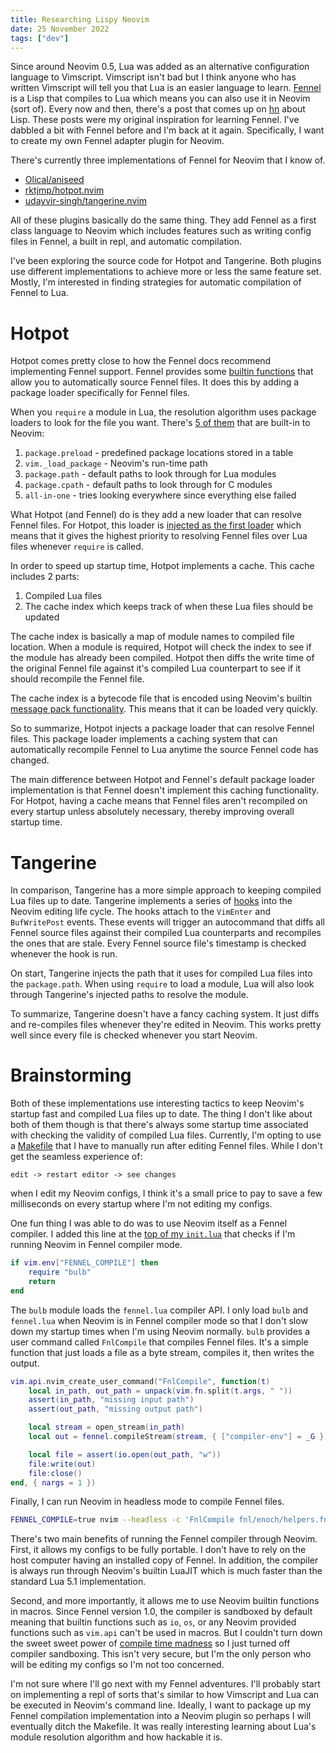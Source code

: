 ```yaml
---
title: Researching Lispy Neovim
date: 25 November 2022
tags: ["dev"]
---
```


Since around Neovim 0.5, Lua was added as an alternative configuration language
to Vimscript.
Vimscript isn't bad but I think anyone who has written Vimscript will tell you that
Lua is an easier language to learn.
[Fennel](https://fennel-lang.org/) is a Lisp that compiles to Lua which
means you can also use it in Neovim (sort of).
Every now and then, there's a post that comes up on [hn](https://news.ycombinator.com/)
about Lisp. These posts were my original inspiration for learning Fennel.
I've dabbled a bit with Fennel before and I'm back at it again.
Specifically, I want to create my own Fennel adapter plugin for Neovim.

There's currently three implementations of Fennel for Neovim that I know of.

- [Olical/aniseed](https://github.com/Olical/aniseed)
- [rktjmp/hotpot.nvim](https://github.com/rktjmp/hotpot.nvim)
- [udayvir-singh/tangerine.nvim](https://github.com/udayvir-singh/tangerine.nvim)

All of these plugins basically do the same thing.
They add Fennel as a first class language to Neovim which includes features such
as writing config files in Fennel, a built in repl, and automatic compilation.

I've been exploring the source code for Hotpot and Tangerine.
Both plugins use different implementations to achieve more or less the same feature set.
Mostly, I'm interested in finding strategies for automatic compilation of Fennel
to Lua.

# Hotpot

Hotpot comes pretty close to how the Fennel docs recommend implementing Fennel support.
Fennel provides some [builtin functions](https://fennel-lang.org/api#use-luas-built-in-require-function)
that allow you to automatically source Fennel files.
It does this by adding a package loader specifically for Fennel files.

When you `require` a module in Lua, the resolution algorithm uses package loaders
to look for the file you want.
There's [5 of them](https://github.com/lewis6991/impatient.nvim/blob/d3dd30ff0b811756e735eb9020609fa315bfbbcc/lua/impatient.lua#L424-L429)
that are built-in to Neovim:

1. `package.preload` - predefined package locations stored in a table
2. `vim._load_package` - Neovim's run-time path
3. `package.path` - default paths to look through for Lua modules
4. `package.cpath` - default paths to look through for C modules
5. `all-in-one` - tries looking everywhere since everything else failed

What Hotpot (and Fennel) do is they add a new loader that can resolve Fennel files.
For Hotpot, this loader is [injected as the first loader](https://github.com/rktjmp/hotpot.nvim/blob/562e3e0e04c092c43a9cddffae4c9a748afb186f/fnl/hotpot.fnl#L17)
which means that it gives the highest priority to resolving Fennel files over Lua files
whenever `require` is called.

In order to speed up startup time, Hotpot implements a cache.
This cache includes 2 parts:

1. Compiled Lua files
2. The cache index which keeps track of when these Lua files should be updated

The cache index is basically a map of module names to compiled file location.
When a module is required, Hotpot will check the index to see if the module
has already been compiled.
Hotpot then diffs the write time of the original Fennel file against it's compiled
Lua counterpart to see if it should recompile the Fennel file.

The cache index is a bytecode file that is encoded using Neovim's builtin
[message pack functionality](https://neovim.io/doc/user/lua.html#lua-mpack).
This means that it can be loaded very quickly.

So to summarize, Hotpot injects a package loader that can resolve Fennel files.
This package loader implements a caching system that can automatically
recompile Fennel to Lua anytime the source Fennel code has changed.

The main difference between Hotpot and Fennel's default package loader implementation
is that Fennel doesn't implement this caching functionality.
For Hotpot, having a cache means that Fennel files aren't recompiled on every startup unless
absolutely necessary, thereby improving overall startup time.

# Tangerine

In comparison, Tangerine has a more simple approach to keeping compiled Lua
files up to date.
Tangerine implements a series of [hooks](https://github.com/udayvir-singh/tangerine.nvim/blob/e23caf681bb2f7fc6d409c2228678f2d4b5a8910/fnl/tangerine/vim/hooks.fnl)
into the Neovim editing life cycle.
The hooks attach to the `VimEnter` and `BufWritePost` events.
These events will trigger an autocommand that diffs all Fennel source files against
their compiled Lua counterparts and recompiles the ones that are stale.
Every Fennel source file's timestamp is checked whenever the hook is run.

On start, Tangerine injects the path that it uses for compiled Lua files
into the `package.path`.
When using `require` to load a module, Lua will also look through Tangerine's injected paths to resolve the module.

To summarize, Tangerine doesn't have a fancy caching system.
It just diffs and re-compiles files whenever they're edited in Neovim.
This works pretty well since every file is checked whenever you start Neovim.

# Brainstorming

Both of these implementations use interesting tactics to keep Neovim's startup fast
and compiled Lua files up to date.
The thing I don't like about both of them though is that there's always some
startup time associated with checking the validity of compiled Lua files.
Currently, I'm opting to use a [Makefile](https://github.com/enochchau/dotfiles/blob/52a20c56831084fa4480198ededea3122a567e34/roles/nvim/files/Makefile)
that I have to manually run after editing Fennel files.
While I don't get the seamless experience of:

```
edit -> restart editor -> see changes
```

when I edit my Neovim configs, I think it's a small price to pay to save a few
milliseconds on every startup where I'm not editing my configs.

One fun thing I was able to do was to use Neovim itself as a Fennel compiler.
I added this line at the [top of my `init.lua`](https://github.com/enochchau/dotfiles/blob/52a20c56831084fa4480198ededea3122a567e34/roles/nvim/files/init.lua#L3-L6)
that checks if I'm running Neovim in Fennel compiler mode.

```lua
if vim.env["FENNEL_COMPILE"] then
    require "bulb"
    return
end
```

The `bulb` module loads the `fennel.lua` compiler API.
I only load `bulb` and `fennel.lua` when Neovim is in Fennel compiler mode
so that I don't slow down my startup times when I'm using Neovim normally.
`bulb` provides a user command called `FnlCompile` that compiles Fennel files.
It's a simple function that just loads a file as a byte stream, compiles it,
then writes the output.

```lua
vim.api.nvim_create_user_command("FnlCompile", function(t)
    local in_path, out_path = unpack(vim.fn.split(t.args, " "))
    assert(in_path, "missing input path")
    assert(out_path, "missing output path")

    local stream = open_stream(in_path)
    local out = fennel.compileStream(stream, { ["compiler-env"] = _G })

    local file = assert(io.open(out_path, "w"))
    file:write(out)
    file:close()
end, { nargs = 1 })
```

Finally, I can run Neovim in headless mode to compile Fennel files.

```bash
FENNEL_COMPILE=true nvim --headless -c 'FnlCompile fnl/enoch/helpers.fnl lua/enoch/helpers.lua' +q
```

There's two main benefits of running the Fennel compiler through Neovim.
First, it allows my configs to be fully portable.
I don't have to rely on the host computer having an installed copy of Fennel.
In addition, the compiler is always run through Neovim's builtin LuaJIT which is
much faster than the standard Lua 5.1 implementation.

Second, and more importantly, it allows me to use Neovim builtin functions in macros.
Since Fennel version 1.0, the compiler is sandboxed by default meaning that
builtin functions such as `io`, `os`, or any Neovim provided functions such as `vim.api` can't be used in macros.
But I couldn't turn down the sweet sweet power of [compile time madness](https://github.com/enochchau/dotfiles/blob/52a20c56831084fa4480198ededea3122a567e34/roles/nvim/files/fnl/enoch/quotes.fnl#L1-L23)
so I just turned off compiler sandboxing.
This isn't very secure, but I'm the only person who will be editing my configs
so I'm not too concerned.

I'm not sure where I'll go next with my Fennel adventures.
I'll probably start on implementing a repl of sorts that's similar to how
Vimscript and Lua can be executed in Neovim's command line.
Ideally, I want to package up my Fennel compilation implementation into a Neovim plugin
so perhaps I will eventually ditch the Makefile.
It was really interesting learning about Lua's module resolution algorithm
and how hackable it is.
